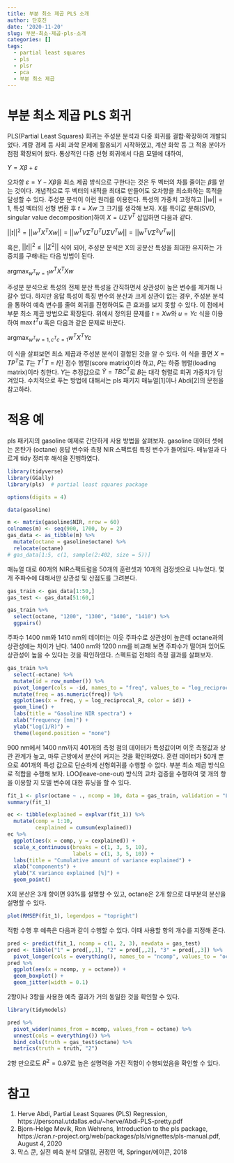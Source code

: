 ```yaml
---
title: 부분 최소 제곱 PLS 소개
author: 단호진
date: '2020-11-20'
slug: 부분-최소-제곱-pls-소개
categories: []
tags:
  - partial least squares
  - pls
  - plsr
  - pca
  - 부분 최소 제곱
---
```


# 부분 최소 제곱 PLS 회귀

PLS(Partial Least Squares) 회귀는 주성분 분석과 다중 회귀를 결합·확장하여 개발되었다. 계량 경제 등 사회 과학 문제에 활용되기 시작하였고, 계산 화학 등 그 적용 분야가 점점 확장되어 왔다. 통상적인 다중 선형 회귀에서 다음 모델에 대하여,

$Y = X\beta + \varepsilon$

오차항 $\varepsilon = Y - X \beta$을 최소 제곱 방식으로 구한다는 것은 두 벡터의 차를 줄이는 $\beta$를 얻는 것이다. 개념적으로 두 벡터의 내적을 최대로 만들어도 오차항을 최소화하는 목적을 달성할 수 있다. 주성분 분석이 이런 원리를 이용한다. 특성의 가중치 고정하고 $||w|| = 1$, 특성 벡터의 선형 변환 후 $t = X w$ 그 크기를 생각해 보자. X를 특이값 분해(SVD, singular value decomposition)하여 $X = U \Sigma V^T$ 삽입하면 다음과 같다.

$||t||^2 = ||w^T X^T X w|| = || w^T V \Sigma^T U^T U \Sigma V^T w|| = || w^T V \Sigma^2 V^T w||$

혹은, $||t||^2 \le ||\Sigma^2||$ 식이 되어, 주성분 분석은 X의 공분산 특성을 최대한 유지하는 가중치를 구해내는 다음 방법이 된다. 

$\text{argmax}_{w^T w = 1} w^T X^T X w$ 

주성분 분석으로 특성의 전체 분산 특성을 간직하면서 상관성이 높은 변수를 제거해 나갈수 있다. 하지만 응답 특성이 특징 변수의 분산과 크게 상관이 없는 경우, 주성분 분석을 통하여 예측 변수를 줄여 회귀를 진행하여도 큰 효과를 보지 못할 수 있다. 이 점에서 부분 최소 제곱 방법으로 확장된다. 위에서 정의된 문제를 $t = X w$와 $u = Yc$ 식을 이용하여 $\max t^T u$ 혹은 다음과 같은 문제로 바꾼다. 

$\text{argmax}_{w^T w = 1, c^T c = 1} w^T X^T Y c$

이 식을 살펴보면 최소 제곱과 주성분 분석이 결합된 것을 알 수 있다. 이 식을 풀면 $X = T P^T$로 $T$는 $T^T T = I$인 점수 행렬(score matrix)이라 하고, $P$는 하중 행렬(loading matrix)이라 칭한다. $Y$는 추정값으로 $\hat Y = T B C^T$로 $B$는 대각 형렬로 회귀 가중치가 담겨있다. 수치적으로 푸는 방법에 대해서는 pls 패키지 매뉴얼[1]이나 Abdi[2]의 문헌을 참고하라. 

# 적용 예

pls 패키지의 gasoline 예제로 간단하게 사용 방법을 살펴보자. gasoline 데이터 셋에는 온탄가 (octane) 응답 변수와 측정 NIR 스팩트럼 특징 변수가 들어있다. 매뉴얼과 다르게 tidy 정리후 해석을 진행하였다. 


```r
library(tidyverse)
library(GGally)
library(pls)  # partial least squares package

options(digits = 4)

data(gasoline)

m <- matrix(gasoline$NIR, nrow = 60)
colnames(m) <- seq(900, 1700, by = 2)
gas_data <- as_tibble(m) %>%
  mutate(octane = gasoline$octane) %>%
  relocate(octane)
# gas_data[1:5, c(1, sample(2:402, size = 5))]
```

매뉴얼 대로 60개의 NIR스팩트럼을 50개의 훈련셋과 10개의 검정셋으로 나누었다. 몇 개 주파수에 대해서만 상관성 및 산점도를 그려본다. 

```r
gas_train <- gas_data[1:50,]
gas_test <- gas_data[51:60,]

gas_train %>%
  select(octane, "1200", "1300", "1400", "1410") %>%
  ggpairs()
```


주파수 1400 nm와 1410 nm의 데이터는 이웃 주파수로 상관성이 높은데 octane과의 상관성에는 차이가 난다. 1400 nm와 1200 nm를 비교해 보면 주파수가 떨어져 있어도 상관성이 높을 수 있다는 것을 확인하였다. 스펙트럼 전체의 측정 결과를 살펴보자.

```r
gas_train %>%
  select(-octane) %>%
  mutate(id = row_number()) %>%
  pivot_longer(cols = -id, names_to = "freq", values_to = "log_reciprocal_R") %>%
  mutate(freq = as.numeric(freq)) %>%
  ggplot(aes(x = freq, y = log_reciprocal_R, color = id)) +
  geom_line() +
  labs(title = "Gasoline NIR spectra") +
  xlab("frequency [nm]") +
  ylab("log(1/R)") +
  theme(legend.position = "none")
```

900 nm에서 1400 nm까지 401개의 측정 점의 데이터가 특성값이며 이웃 측정값과 상관 관계가 높고, 마루 근방에서 분산이 커지는 것을 확인하였다. 훈련 데이터가 50개 뿐으로 401개의 특성 값으로 단순하게 선형회귀를 수행할 수 없다. 부분 최소 제곱 방식으로 적합을 수행해 보자. LOO(leave-one-out) 방식의 교차 검증을 수행하여 몇 개의 항을 이용할 지 모델 변수에 대한 튜닝을 할 수 있다. 

```r
fit_1 <- plsr(octane ~ ., ncomp = 10, data = gas_train, validation = "LOO")
summary(fit_1)
```


```r
ec <- tibble(explained = explvar(fit_1)) %>%
  mutate(comp = 1:10,
         cexplained = cumsum(explained))
ec %>%
  ggplot(aes(x = comp, y = cexplained)) +
  scale_x_continuous(breaks = c(1, 3, 5, 10),
                     labels = c(1, 3, 5, 10)) +
  labs(title = "Cumulative amount of variance explained") +
  xlab("components") +
  ylab("X variance explained [%]") +
  geom_point()
```

X의 분산은 3개 항이면 93%를 설명할 수 있고, octane은 2개 항으로 대부분의 분산을 설명할 수 있다. 

```r
plot(RMSEP(fit_1), legendpos = "topright")
```

적합 수행 후 예측은 다음과 같이 수행할 수 있다. 이때 사용할 항의 개수를 지정해 준다.


```r
pred <- predict(fit_1, ncomp = c(1, 2, 3), newdata = gas_test)
pred <- tibble("1" = pred[,,1], "2" = pred[,,2], "3" = pred[,,3]) %>%
  pivot_longer(cols = everything(), names_to = "ncomp", values_to = "octane")
pred %>%
  ggplot(aes(x = ncomp, y = octane)) +
  geom_boxplot() +
  geom_jitter(width = 0.1)
```

2항이나 3항을 사용한 예측 결과가 거의 동일한 것을 확인할 수 있다. 

```r
library(tidymodels)

pred %>%
  pivot_wider(names_from = ncomp, values_from = octane) %>%
  unnest(cols = everything()) %>%
  bind_cols(truth = gas_test$octane) %>%
  metrics(truth = truth, "2")
```

2항 만으로도 $R^2=0.97$로 높은 설명력을 가진 적합이 수행되었음을 확인할 수 있다. 


# 참고

1. Herve Abdi, Partial Least Squares (PLS) Regression, https://personal.utdallas.edu/~herve/Abdi-PLS-pretty.pdf
2. Bjorn-Helge Mevik, Ron Wehrens, Introduction to the pls package, https://cran.r-project.org/web/packages/pls/vignettes/pls-manual.pdf, August 4, 2020
3. 막스 쿤, 실전 예측 분석 모델링, 권정민 역, Springer/에이콘, 2018